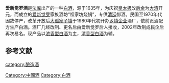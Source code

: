 {{中国非物质文化遗产 
| 级别 = 省
|名称 = 祖家坊爱新觉罗酒酿造技艺
|子项 = 
|图片 = 
|申报地区或单位 = [[法库县|法库县]]
|序号 = 13
|编号项目 = 
|登录时间 = 2010年
|备注 = 市级第四批非遗项目
|分类 = 传统技艺
|省区市 = 沈阳市
}}
'''爱新觉罗酒'''是[[法库|法库]]出产的一种[[中国烧酒|白酒]]，源于1635年，为庆祝[[皇太极|皇太极]]改[[后金|后金]]为[[大清|大清]]开元，而成立的[[爱新觉罗|爱新觉罗]]家族酒坊“祖家坊烧锅”，专供[[清廷|清廷]]御酒。民国至1970年代因故停产，改革开放后[[大孤家子镇|大孤家子镇]]于1980年代初开办[[乡镇企业|乡镇企业]]酒厂，依前贡酒配方生产白酒。酒厂几经改制、更名后由爱新觉罗后人接收，2002年改制成民企后再次易名。现产品以[[浓香型白酒|浓香型白酒]]为主，[[清香型白酒|清香型白酒]]为辅。

==参考文献==
{{reflist}}
{{饮料小作品}}
{{中華酒文化}}

[[category:酿造酒|category:酿造酒]]
[[Category:中國酒|Category:中國酒]]
[[Category:白酒|Category:白酒]]